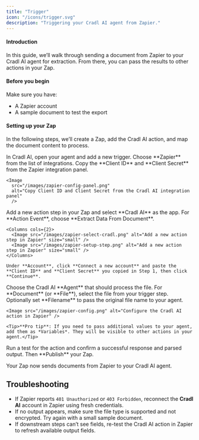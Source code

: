 ```yaml
---
title: "Trigger"
icon: "/icons/trigger.svg"
description: "Triggering your Cradl AI agent from Zapier."
---
```



#### Introduction
In this guide, we’ll walk through sending a document from Zapier to your Cradl AI agent for extraction. From there, you can pass the results to other actions in your Zap.

#### Before you begin
Make sure you have:

- A Zapier account
- A sample document to test the export

#### Setting up your Zap
In the following steps, we’ll create a Zap, add the Cradl AI action, and map the document content to process.

<Steps>
  <Step title="Add a Zapier trigger">
    In Cradl AI, open your agent and add a new trigger. Choose **Zapier** from the list of integrations. Copy the **Client ID** and **Client Secret** from the Zapier integration panel.
    
    <Image
      src="/images/zapier-config-panel.png"
      alt="Copy Client ID and Client Secret from the Cradl AI integration panel"
      />
  </Step>

  <Step title="Add the Extract Data From Document action to your Zap">
    Add a new action step in your Zap and select **Cradl AI** as the app. For **Action Event**, choose **Extract Data From Document**.

    <Columns cols={2}>
      <Image src="/images/zapier-select-cradl.png" alt="Add a new action step in Zapier" size="small" />
      <Image src="/images/zapier-setup-step.png" alt="Add a new action step in Zapier" size="small" />
    </Columns>

    Under **Account**, click **Connect a new account** and paste the **Client ID** and **Client Secret** you copied in Step 1, then click **Continue**.
  </Step>

  <Step title="Configure the action">
    Choose the Cradl AI **Agent** that should process the file. For **Document** (or **File**), select the file from your trigger step. Optionally set **Filename** to pass the original file name to your agent.

    <Image src="/images/zapier-config.png" alt="Configure the Cradl AI action in Zapier" />
    
    <Tip>**Pro tip**: If you need to pass additional values to your agent, add them as *Variables*. They will be visible to other actions in your agent.</Tip>
  </Step>

  <Step title="Test and publish">
    Run a test for the action and confirm a successful response and parsed output. Then **Publish** your Zap.
  </Step>
</Steps>

Your Zap now sends documents from Zapier to your Cradl AI agent.

## Troubleshooting

- If Zapier reports `401 Unauthorized` or `403 Forbidden`, reconnect the **Cradl AI** account in Zapier using fresh credentials.
- If no output appears, make sure the file type is supported and not encrypted. Try again with a small sample document.
- If downstream steps can’t see fields, re-test the Cradl AI action in Zapier to refresh available output fields.
